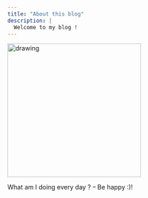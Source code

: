 ```yaml
---
title: "About this blog"
description: |
  Welcome to my blog !
---
```



<img src="https://c.tenor.com/nlGcQWb4MisAAAAM/piske-usagi.gif" alt="drawing" class="center" style="width:300px;height:300px;" >


What am I doing every day ?  -- Be happy :)!